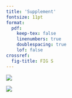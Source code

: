 ```yaml
---
title: 'Supplement'
fontsize: 11pt
format:
  pdf:
    keep-tex: false
    linenumbers: true
    doublespacing: true
    lof: false
crossref:
  fig-title: FIG S
---
```



::: {#fig-prc fig-cap="**Precision-recall curves.**
The original precision-recall curves for each model.
The horizontal line is the baseline precision, i.e. the proportion of severe
cases in the dataset for each severity definition.
Since each definition has a different baseline precision, the PRCs cannot be
compared directly without balancing the precision (see Figure 2).
"}
![](figures/prc_curves.png)
:::

::: {#fig-cdiff fig-cap="**_C. difficile_ relative abundance and feature importance.**
Of the 45 OTUs belonging to the _Peptostreptococcaceae_ family, only one
(OTU 25) had abundance values above the limit of detection.
**Left**: log~10~-transformed relative abundance of OTU 25 in the full datasets.
The dashed line is the limit of detection.
**Right**: Permutation feature importance as measured by AUROC for OTU 25.
The point is the mean difference in AUROC and the tails are the 75% confidence
interval.
The dotted line is a feature importance of zero, meaning the feature is not
significant.
"}
![](figures/cdiff-otu.png)
:::
